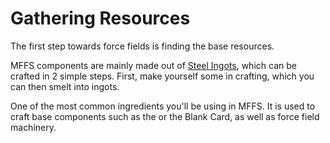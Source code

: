 # Gathering Resources

The first step towards force fields is finding the base resources.

MFFS components are mainly made out of [Steel Ingots](@mffs:steel_ingot), which can be crafted in 2 simple steps.
First, make yourself some [](@mffs:steel_compound) in crafting, which you can then smelt into ingots.

One of the most common ingredients you'll be using in MFFS. It is used to craft base components such as the
[](@mffs:focus_matrix) or the Blank Card, as well as force field machinery.